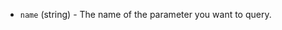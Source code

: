 <!-- Code generated from the comments of the Config struct in datasource/parameterstore/data.go; DO NOT EDIT MANUALLY -->

- `name` (string) - The name of the parameter you want to query.

<!-- End of code generated from the comments of the Config struct in datasource/parameterstore/data.go; -->
